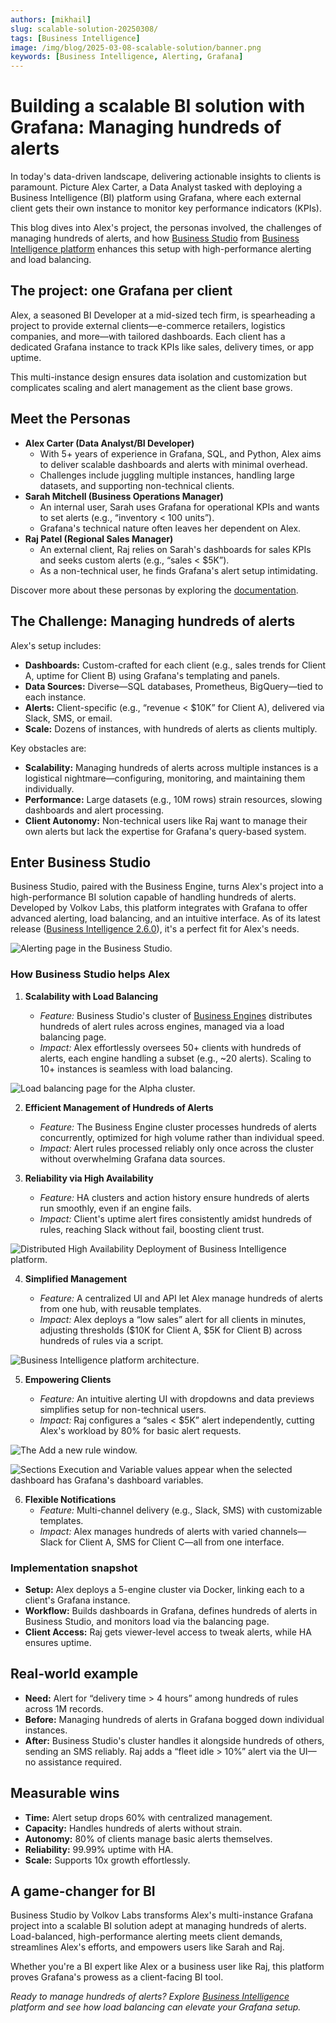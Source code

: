 ```yaml
---
authors: [mikhail]
slug: scalable-solution-20250308/
tags: [Business Intelligence]
image: /img/blog/2025-03-08-scalable-solution/banner.png
keywords: [Business Intelligence, Alerting, Grafana]
---
```



# Building a scalable BI solution with Grafana: Managing hundreds of alerts

In today's data-driven landscape, delivering actionable insights to clients is paramount. Picture Alex Carter, a Data Analyst tasked with deploying a Business Intelligence (BI) platform using Grafana, where each external client gets their own instance to monitor key performance indicators (KPIs).

This blog dives into Alex's project, the personas involved, the challenges of managing hundreds of alerts, and how [Business Studio](/big/studio/) from [Business Intelligence platform](/big/) enhances this setup with high-performance alerting and load balancing.

## The project: one Grafana per client

Alex, a seasoned BI Developer at a mid-sized tech firm, is spearheading a project to provide external clients—e-commerce retailers, logistics companies, and more—with tailored dashboards. Each client has a dedicated Grafana instance to track KPIs like sales, delivery times, or app uptime.

This multi-instance design ensures data isolation and customization but complicates scaling and alert management as the client base grows.

## Meet the Personas

- **Alex Carter (Data Analyst/BI Developer)**
  - With 5+ years of experience in Grafana, SQL, and Python, Alex aims to deliver scalable dashboards and alerts with minimal overhead.
  - Challenges include juggling multiple instances, handling large datasets, and supporting non-technical clients.
- **Sarah Mitchell (Business Operations Manager)**
  - An internal user, Sarah uses Grafana for operational KPIs and wants to set alerts (e.g., “inventory < 100 units”).
  - Grafana's technical nature often leaves her dependent on Alex.
- **Raj Patel (Regional Sales Manager)**
  - An external client, Raj relies on Sarah's dashboards for sales KPIs and seeks custom alerts (e.g., “sales < $5K”).
  - As a non-technical user, he finds Grafana's alert setup intimidating.

Discover more about these personas by exploring the [documentation](/big/personas/).

## The Challenge: Managing hundreds of alerts

Alex's setup includes:

- **Dashboards:** Custom-crafted for each client (e.g., sales trends for Client A, uptime for Client B) using Grafana's templating and panels.
- **Data Sources:** Diverse—SQL databases, Prometheus, BigQuery—tied to each instance.
- **Alerts:** Client-specific (e.g., “revenue < $10K” for Client A), delivered via Slack, SMS, or email.
- **Scale:** Dozens of instances, with hundreds of alerts as clients multiply.

Key obstacles are:

- **Scalability:** Managing hundreds of alerts across multiple instances is a logistical nightmare—configuring, monitoring, and maintaining them individually.
- **Performance:** Large datasets (e.g., 10M rows) strain resources, slowing dashboards and alert processing.
- **Client Autonomy:** Non-technical users like Raj want to manage their own alerts but lack the expertise for Grafana's query-based system.

## Enter Business Studio

Business Studio, paired with the Business Engine, turns Alex's project into a high-performance BI solution capable of handling hundreds of alerts. Developed by Volkov Labs, this platform integrates with Grafana to offer advanced alerting, load balancing, and an intuitive interface. As of its latest release ([Business Intelligence 2.6.0](/big/release/)), it's a perfect fit for Alex's needs.

<Image
  title="Alerting page in the Business Studio."
  src="/img/blog/2025-03-02-big-2.6.0/page-alerting.png"
/>

### How Business Studio helps Alex

1. **Scalability with Load Balancing**

   - _Feature:_ Business Studio's cluster of [Business Engines](/big/studio/manage-business-engines/) distributes hundreds of alert rules across engines, managed via a load balancing page.
   - _Impact:_ Alex effortlessly oversees 50+ clients with hundreds of alerts, each engine handling a subset (e.g., ~20 alerts). Scaling to 10+ instances is seamless with load balancing.

<Image
  title="Load balancing page for the Alpha cluster."
  src="/img/blog/2025-02-14-big-2.5.0/cluster-lb.png"
/>

2. **Efficient Management of Hundreds of Alerts**

   - _Feature:_ The Business Engine cluster processes hundreds of alerts concurrently, optimized for high volume rather than individual speed.
   - _Impact:_ Alert rules processed reliably only once across the cluster without overwhelming Grafana data sources.

3. **Reliability via High Availability**

   - _Feature:_ HA clusters and action history ensure hundreds of alerts run smoothly, even if an engine fails.
   - _Impact:_ Client's uptime alert fires consistently amidst hundreds of rules, reaching Slack without fail, boosting client trust.

<Image
  title="Distributed High Availability Deployment of Business Intelligence platform."
  src="/img/big/high-availability/overview.png"
/>

4. **Simplified Management**

   - _Feature:_ A centralized UI and API let Alex manage hundreds of alerts from one hub, with reusable templates.
   - _Impact:_ Alex deploys a “low sales” alert for all clients in minutes, adjusting thresholds ($10K for Client A, $5K for Client B) across hundreds of rules via a script.

<Image
  title="Business Intelligence platform architecture."
  src="/img/big/platform.png"
/>

5. **Empowering Clients**

   - _Feature:_ An intuitive alerting UI with dropdowns and data previews simplifies setup for non-technical users.
   - _Impact:_ Raj configures a “sales < $5K” alert independently, cutting Alex's workload by 80% for basic alert requests.

<Image
  title="The Add a new rule window."
  src="/img/big/business-alerting/new-rule.png"
/>

<Image
  title="Sections Execution and Variable values appear when the selected dashboard has Grafana's dashboard variables."
  src="/img/big/business-alerting/exec.png"
/>

6. **Flexible Notifications**
   - _Feature:_ Multi-channel delivery (e.g., Slack, SMS) with customizable templates.
   - _Impact:_ Alex manages hundreds of alerts with varied channels—Slack for Client A, SMS for Client C—all from one interface.

### Implementation snapshot

- **Setup:** Alex deploys a 5-engine cluster via Docker, linking each to a client's Grafana instance.
- **Workflow:** Builds dashboards in Grafana, defines hundreds of alerts in Business Studio, and monitors load via the balancing page.
- **Client Access:** Raj gets viewer-level access to tweak alerts, while HA ensures uptime.

## Real-world example

- **Need:** Alert for “delivery time > 4 hours” among hundreds of rules across 1M records.
- **Before:** Managing hundreds of alerts in Grafana bogged down individual instances.
- **After:** Business Studio's cluster handles it alongside hundreds of others, sending an SMS reliably. Raj adds a “fleet idle > 10%” alert via the UI—no assistance required.

## Measurable wins

- **Time:** Alert setup drops 60% with centralized management.
- **Capacity:** Handles hundreds of alerts without strain.
- **Autonomy:** 80% of clients manage basic alerts themselves.
- **Reliability:** 99.99% uptime with HA.
- **Scale:** Supports 10x growth effortlessly.

## A game-changer for BI

Business Studio by Volkov Labs transforms Alex's multi-instance Grafana project into a scalable BI solution adept at managing hundreds of alerts. Load-balanced, high-performance alerting meets client demands, streamlines Alex's efforts, and empowers users like Sarah and Raj.

Whether you're a BI expert like Alex or a business user like Raj, this platform proves Grafana's prowess as a client-facing BI tool.

_Ready to manage hundreds of alerts? Explore [Business Intelligence](/big/) platform and see how load balancing can elevate your Grafana setup._

<Feedback />
